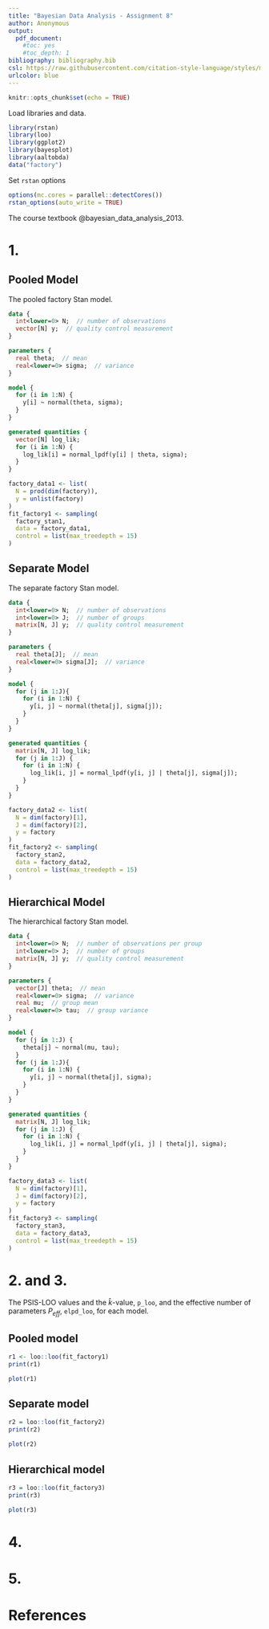 ```yaml
---
title: "Bayesian Data Analysis - Assignment 8"
author: Anonymous
output: 
  pdf_document: 
    #toc: yes
    #toc_depth: 1
bibliography: bibliography.bib
csl: https://raw.githubusercontent.com/citation-style-language/styles/master/harvard-anglia-ruskin-university.csl
urlcolor: blue
---
```


```r
knitr::opts_chunk$set(echo = TRUE)
```

Load libraries and data.
```r
library(rstan)
library(loo)
library(ggplot2)
library(bayesplot)
library(aaltobda)
data("factory")
```

Set `rstan` options
```r
options(mc.cores = parallel::detectCores())
rstan_options(auto_write = TRUE)
```

The course textbook @bayesian_data_analysis_2013.

# 1.
## Pooled Model
The pooled factory Stan model.
```stan
data {
  int<lower=0> N;  // number of observations
  vector[N] y;  // quality control measurement
}

parameters {
  real theta;  // mean
  real<lower=0> sigma;  // variance
}

model {
  for (i in 1:N) {
    y[i] ~ normal(theta, sigma);
  }
}

generated quantities {
  vector[N] log_lik;
  for (i in 1:N) {
    log_lik[i] = normal_lpdf(y[i] | theta, sigma);
  }
}
```

```r
factory_data1 <- list(
  N = prod(dim(factory)),
  y = unlist(factory)
)
fit_factory1 <- sampling(
  factory_stan1, 
  data = factory_data1, 
  control = list(max_treedepth = 15)
)
```


## Separate Model
The separate factory Stan model.
```stan
data {
  int<lower=0> N;  // number of observations
  int<lower=0> J;  // number of groups
  matrix[N, J] y;  // quality control measurement
}

parameters {
  real theta[J];  // mean
  real<lower=0> sigma[J];  // variance
}

model {
  for (j in 1:J){
    for (i in 1:N) {
      y[i, j] ~ normal(theta[j], sigma[j]);
    }
  }
}

generated quantities {
  matrix[N, J] log_lik;
  for (j in 1:J) {
    for (i in 1:N) {
      log_lik[i, j] = normal_lpdf(y[i, j] | theta[j], sigma[j]);
    }
  }
}
```

```r
factory_data2 <- list(
  N = dim(factory)[1],
  J = dim(factory)[2],
  y = factory
)
fit_factory2 <- sampling(
  factory_stan2, 
  data = factory_data2, 
  control = list(max_treedepth = 15)
)
```


## Hierarchical Model
The hierarchical factory Stan model.
```stan
data {
  int<lower=0> N;  // number of observations per group
  int<lower=0> J;  // number of groups
  matrix[N, J] y;  // quality control measurement
}

parameters {
  vector[J] theta;  // mean
  real<lower=0> sigma;  // variance
  real mu;  // group mean
  real<lower=0> tau;  // group variance
}

model {
  for (j in 1:J) {
    theta[j] ~ normal(mu, tau);
  }
  for (j in 1:J){
    for (i in 1:N) {
      y[i, j] ~ normal(theta[j], sigma);
    }
  }
}

generated quantities {
  matrix[N, J] log_lik;
  for (j in 1:J) {
    for (i in 1:N) {
      log_lik[i, j] = normal_lpdf(y[i, j] | theta[j], sigma);
    }
  }
}
```

```r
factory_data3 <- list(
  N = dim(factory)[1],
  J = dim(factory)[2],
  y = factory
)
fit_factory3 <- sampling(
  factory_stan3, 
  data = factory_data3, 
  control = list(max_treedepth = 15)
)
```


# 2. and 3.
The PSIS-LOO values and the $\hat{k}$-value, `p_loo`,  and the effective number of parameters $P_{eff}$, `elpd_loo`, for each model.

## Pooled model
```r
r1 <- loo::loo(fit_factory1)
print(r1)
```

```r
plot(r1)
```

## Separate model
```r
r2 = loo::loo(fit_factory2)
print(r2)
```

```r
plot(r2)
```

## Hierarchical model
```r
r3 = loo::loo(fit_factory3)
print(r3)
```

```r
plot(r3)
```


# 4.


# 5.


# References
